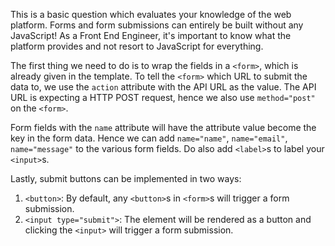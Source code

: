 
This is a basic question which evaluates your knowledge of the web platform. Forms and form submissions can entirely be built without any JavaScript! As a Front End Engineer, it's important to know what the platform provides and not resort to JavaScript for everything.

The first thing we need to do is to wrap the fields in a `<form>`, which is already given in the template. To tell the `<form>` which URL to submit the data to, we use the `action` attribute with the API URL as the value. The API URL is expecting a HTTP POST request, hence we also use `method="post"` on the `<form>`.

Form fields with the `name` attribute will have the attribute value become the key in the form data. Hence we can add `name="name"`, `name="email"`, `name="message"` to the various form fields. Do also add `<label>`s to label your `<input>`s.

Lastly, submit buttons can be implemented in two ways:

1. `<button>`: By default, any `<button>`s in `<form>`s will trigger a form submission.
1. `<input type="submit">`: The element will be rendered as a button and clicking the `<input>` will trigger a form submission.

<TestCases />
<Notes />
